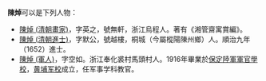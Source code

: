 '''陳焯'''可以是下列人物：

* [[陳焯_(清朝畫家)|陳焯 (清朝畫家)]]，字英之，號無軒，浙江烏程人。著有《湘管齋寓賞編》。
* [[陳焯_(清朝進士)|陳焯 (清朝進士)]]，字默公，號越樓，桐城（今屬樅陽陳州鄉）人。順治九年（1652）進士。
* [[陳焯_(軍人)|陳焯 (軍人)]]，字空如。浙江奉化裘村馬頭村人。1916年畢業於[[保定陸軍軍官學校|保定陸軍軍官學校]]，[[黄埔军校|黄埔军校]]成立，任军事学科教官。

{{disambig|Cat=二字陳姓人名消歧義}}